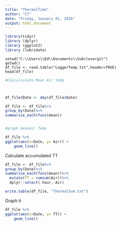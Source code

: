 ```yaml
---
title: "ThermalTime"
author: "CT"
date: "Friday, January 01, 2016"
output: html_document
---
```



```r
library(tidyr)
library (dplyr)
library (ggplot2)
library (lubridate)
```



```rload
setwd("C:\\Users\\Ed\\Documents\\Subclovergit")
getwd()
df_file <- read.table("LoggerTemp.txt",header=TRUE)
head(df_file)

```



```r
#Calculculate Mean Air temp 



df_file$Date <- dmy(df_file$Date)

df_file <- df_file%>%
group_by(Date)%>%
summarise_each(funs(mean))


#graph meanAir Temp

df_file %>% 
ggplot(aes(x=Date, y= Air)) +
    geom_line()

```


Calculate accumulated TT

```r

df_file <- df_file%>%
group_by(Date)%>%
summarise_each(funs(mean))%>%
  mutate(TT = cumsum(Air))%>%
  dplyr::select(-hour,-Air)

write.table(df_file, "ThermalSum.txt")

```


Graph it 



```r

df_file %>% 
ggplot(aes(x=Date, y= TT)) +
    geom_line()

```


